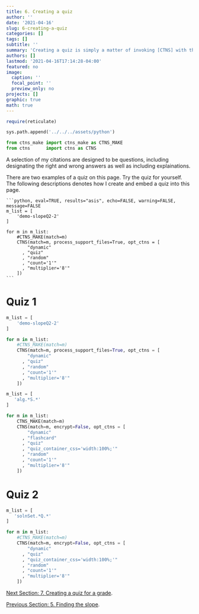 ```yaml
---
title: 6. Creating a quiz
author: ''
date: '2021-04-16'
slug: 6-creating-a-quiz
categories: []
tags: []
subtitle: ''
summary: 'Creating a quiz is simply a matter of invoking [CTNS] with the appropriate parameters set.'
authors: []
lastmod: '2021-04-16T17:14:28-04:00'
featured: no
image:
  caption: ''
  focal_point: ''
  preview_only: no
projects: []
graphic: true
math: true
---
```

```r
require(reticulate)
```

```python
sys.path.append('../../../assets/python')

from ctns_make import ctns_make as CTNS_MAKE
from ctns      import ctns as CTNS
```

A selection of my citations are designed to be questions, including designating the right and wrong answers as well as including explainations.

There are two examples of a quiz on this page. Try the quiz for yourself. The following descriptions denotes how I create and embed a quiz into this page.

    ```python, eval=TRUE, results="asis", echo=FALSE, warning=FALSE, message=FALSE
    m_list = [
        'demo-slopeQ2-2'
    ]

    for m in m_list:
        #CTNS_MAKE(match=m)
        CTNS(match=m, process_support_files=True, opt_ctns = [ 
            "dynamic"
          , "quiz"
          , "random"
          , "count='1'"
          , "multiplier='8'"
        ])
    ```

# Quiz 1
```python
m_list = [
    'demo-slopeQ2-2'
]

for m in m_list:
    #CTNS_MAKE(match=m)
    CTNS(match=m, process_support_files=True, opt_ctns = [ 
        "dynamic"
      , "quiz"
      , "random"
      , "count='1'"
      , "multiplier='8'"
    ])
```

```python
m_list = [
   'alg.*S.*'
]

for m in m_list:
    CTNS_MAKE(match=m)
    CTNS(match=m, encrypt=False, opt_ctns = [ 
        "dynamic"
      , "flashcard"
      , "quiz"
      , "quiz_container_css='width:100%;'"
      , "random"
      , "count='1'"
      , "multiplier='8'"
    ])
```

# Quiz 2

```python
m_list = [
   'solnSet.*Q.*'
]

for m in m_list:
    #CTNS_MAKE(match=m)
    CTNS(match=m, encrypt=False, opt_ctns = [ 
        "dynamic"
      , "quiz"
      , "quiz_container_css='width:100%;'"
      , "random"
      , "count='1'"
      , "multiplier='8'"
    ])
```

[Next Section: 7. Creating a quiz for a grade](/demonstration/7-creating-a-quiz-for-a-grade).

[Previous Section: 5. Finding the slope](/demonstration/5-finding-the-slope).
